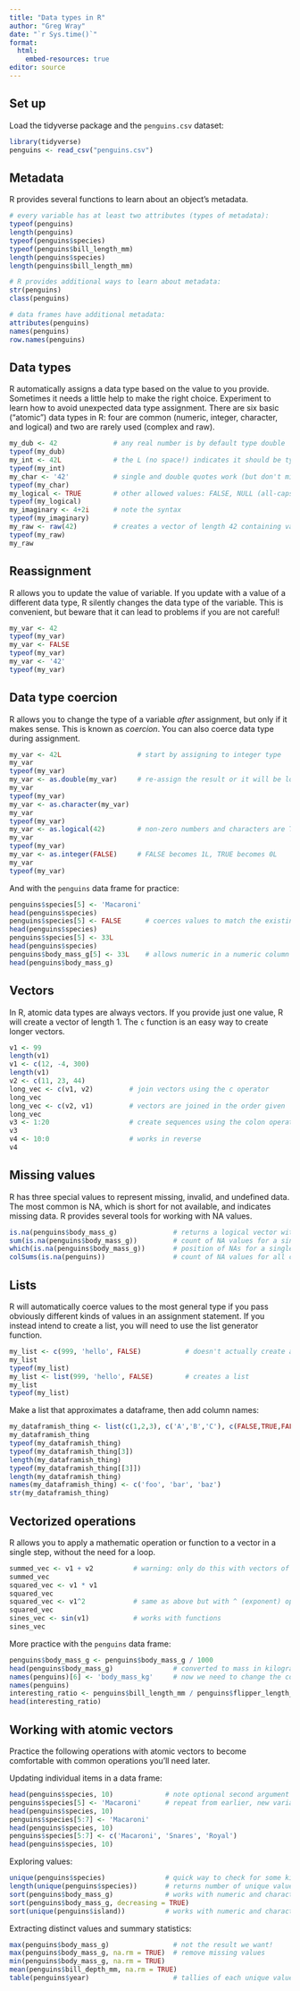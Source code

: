 ```yaml
---
title: "Data types in R"
author: "Greg Wray"
date: "`r Sys.time()`"
format: 
  html:
    embed-resources: true
editor: source
---
```


## Set up

Load the tidyverse package and the `penguins.csv` dataset:

```r
library(tidyverse)
penguins <- read_csv("penguins.csv")
```

## Metadata

R provides several functions to learn about an object's metadata. 

```r

# every variable has at least two attributes (types of metadata):
typeof(penguins)
length(penguins)
typeof(penguins$species)
typeof(penguins$bill_length_mm)
length(penguins$species)
length(penguins$bill_length_mm)

# R provides additional ways to learn about metadata:
str(penguins)
class(penguins)

# data frames have additional metadata:
attributes(penguins) 
names(penguins)
row.names(penguins)

```

## Data types

R automatically assigns a data type based on the value to you provide. Sometimes it needs a little help to make the right choice. Experiment to learn how to avoid unexpected data type assignment. There are six basic ("atomic") data types in R: four are common (numeric, integer, character, and logical) and two are rarely used (complex and raw).

```r
my_dub <- 42              # any real number is by default type double
typeof(my_dub)
my_int <- 42L             # the L (no space!) indicates it should be type integer
typeof(my_int)
my_char <- '42'           # single and double quotes work (but don't mix)
typeof(my_char)
my_logical <- TRUE        # other allowed values: FALSE, NULL (all-caps, no quotes!)
typeof(my_logical)
my_imaginary <- 4+2i      # note the syntax
typeof(my_imaginary)
my_raw <- raw(42)         # creates a vector of length 42 containing value 00  
typeof(my_raw)
my_raw
```

## Reassignment

R allows you to update the value of variable. If you update with a value of a different data type, R silently changes the data type of the variable. This is convenient, but beware that it can lead to problems if you are not careful!

```r
my_var <- 42
typeof(my_var)
my_var <- FALSE
typeof(my_var)
my_var <- '42'
typeof(my_var)
```

## Data type coercion

R allows you to change the type of a variable *after* assignment, but only if it makes sense. This is known as *coercion*. You can also coerce data type during assignment.

```r
my_var <- 42L                   # start by assigning to integer type
my_var
typeof(my_var)
my_var <- as.double(my_var)     # re-assign the result or it will be lost!
my_var
typeof(my_var)
my_var <- as.character(my_var)
my_var
typeof(my_var)
my_var <- as.logical(42)        # non-zero numbers and characters are TRUE
my_var
typeof(my_var)
my_var <- as.integer(FALSE)     # FALSE becomes 1L, TRUE becomes 0L
my_var
typeof(my_var)
```

And with the `penguins` data frame for practice:

```r
penguins$species[5] <- 'Macaroni'
head(penguins$species)
penguins$species[5] <- FALSE      # coerces values to match the existing column type
head(penguins$species)
penguins$species[5] <- 33L
head(penguins$species)
penguins$body_mass_g[5] <- 33L    # allows numeric in a numeric column
head(penguins$body_mass_g)
```

## Vectors

In R, atomic data types are always vectors. If you provide just one value, R will create a vector of length 1. The `c` function is an easy way to create longer vectors.

```r
v1 <- 99
length(v1)
v1 <- c(12, -4, 300)
length(v1)
v2 <- c(11, 23, 44)
long_vec <- c(v1, v2)         # join vectors using the c operator
long_vec
long_vec <- c(v2, v1)         # vectors are joined in the order given
long_vec
v3 <- 1:20                    # create sequences using the colon operator
v3
v4 <- 10:0                    # works in reverse
v4
```

## Missing values

R has three special values to represent missing, invalid, and undefined data. The most common is NA, which is short for not available, and indicates missing data. R provides several tools for working with NA values.

```r
is.na(penguins$body_mass_g)              # returns a logical vector with NAs TRUE
sum(is.na(penguins$body_mass_g))         # count of NA values for a single column
which(is.na(penguins$body_mass_g))       # position of NAs for a single column
colSums(is.na(penguins))                 # count of NA values for all columns
```

## Lists

R will automatically coerce values to the most general type if you pass obviously different kinds of values in an assignment statement. If you instead intend to create a list, you will need to use the list generator function.

```r
my_list <- c(999, 'hello', FALSE)           # doesn't actually create a list!
my_list
typeof(my_list)                            
my_list <- list(999, 'hello', FALSE)        # creates a list
my_list
typeof(my_list)
```

Make a list that approximates a dataframe, then add column names:

```r
my_dataframish_thing <- list(c(1,2,3), c('A','B','C'), c(FALSE,TRUE,FALSE))
my_dataframish_thing
typeof(my_dataframish_thing)
typeof(my_dataframish_thing[3])
length(my_dataframish_thing)
typeof(my_dataframish_thing[[3]])
length(my_dataframish_thing)
names(my_dataframish_thing) <- c('foo', 'bar', 'baz')
str(my_dataframish_thing)
```

## Vectorized operations

R allows you to apply a mathematic operation or function to a vector in a single step, without the need for a loop. 

```r
summed_vec <- v1 + v2          # warning: only do this with vectors of equal length!
summed_vec
squared_vec <- v1 * v1
squared_vec
squared_vec <- v1^2            # same as above but with ^ (exponent) operator
squared_vec
sines_vec <- sin(v1)           # works with functions
sines_vec
```

More practice with the `penguins` data frame:

```r
penguins$body_mass_g <- penguins$body_mass_g / 1000
head(penguins$body_mass_g)               # converted to mass in kilograms
names(penguins)[6] <- 'body_mass_kg'     # now we need to change the column name!
names(penguins)
interesting_ratio <- penguins$bill_length_mm / penguins$flipper_length_mm
head(interesting_ratio)                  
```

## Working with atomic vectors

Practice the following operations with atomic vectors to become comfortable with common operations you'll need later. 

Updating individual items in a data frame:

```r
head(penguins$species, 10)             # note optional second argument
penguins$species[5] <- 'Macaroni'      # repeat from earlier, new variations below
head(penguins$species, 10)         
penguins$species[5:7] <- 'Macaroni'
head(penguins$species, 10)         
penguins$species[5:7] <- c('Macaroni', 'Snares', 'Royal')
head(penguins$species, 10)  
```

Exploring values:

```r
unique(penguins$species)               # quick way to check for some kinds of errors
length(unique(penguins$species))       # returns number of unique values
sort(penguins$body_mass_g)             # works with numeric and character values
sort(penguins$body_mass_g, decreasing = TRUE)
sort(unique(penguins$island))          # works with numeric and character values
```

Extracting distinct values and summary statistics:

```r
max(penguins$body_mass_g)                # not the result we want!
max(penguins$body_mass_g, na.rm = TRUE)  # remove missing values
min(penguins$body_mass_g, na.rm = TRUE)
mean(penguins$bill_depth_mm, na.rm = TRUE)
table(penguins$year)                     # tallies of each unique value
```



